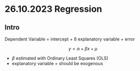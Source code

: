# 26.10.2023 Regression

## Intro

Dependent Variable = intercept + ß explanatory variable + error

$$
y = \alpha + \beta x + \mu
$$

-   $\beta$ estimated with Ordinary Least Squares (OLS)
-   explanatory variable = should be exogenous
